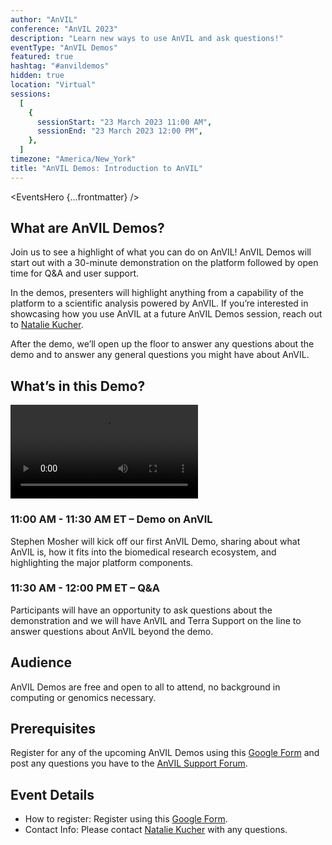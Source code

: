 ```yaml
---
author: "AnVIL"
conference: "AnVIL 2023"
description: "Learn new ways to use AnVIL and ask questions!"
eventType: "AnVIL Demos"
featured: true
hashtag: "#anvildemos"
hidden: true
location: "Virtual"
sessions:
  [
    {
      sessionStart: "23 March 2023 11:00 AM",
      sessionEnd: "23 March 2023 12:00 PM",
    },
  ]
timezone: "America/New_York"
title: "AnVIL Demos: Introduction to AnVIL"
---
```


<EventsHero {...frontmatter} />

## What are AnVIL Demos?

Join us to see a highlight of what you can do on AnVIL! AnVIL Demos will start out with a 30-minute demonstration on the platform followed by open time for Q&A and user support.

In the demos, presenters will highlight anything from a capability of the platform to a scientific analysis powered by AnVIL. If you’re interested in showcasing how you use AnVIL at a future AnVIL Demos session, reach out to [Natalie Kucher](mailto:nkucher3@jhu.edu).

After the demo, we’ll open up the floor to answer any questions about the demo and to answer any general questions you might have about AnVIL.

## What’s in this Demo?

<Video
  src="https://www.youtube.com/embed/fcMUU7NrEeM"
  title="AnVIL Demos: Introduction to AnVIL - 2023/03/23"
/>

### 11:00 AM - 11:30 AM ET – Demo on AnVIL

Stephen Mosher will kick off our first AnVIL Demo, sharing about what AnVIL is, how it fits into the biomedical research ecosystem, and highlighting the major platform components.

### 11:30 AM - 12:00 PM ET – Q&A

Participants will have an opportunity to ask questions about the demonstration and we will have AnVIL and Terra Support on the line to answer questions about AnVIL beyond the demo.

## Audience

AnVIL Demos are free and open to all to attend, no background in computing or genomics necessary.

## Prerequisites

Register for any of the upcoming AnVIL Demos using this [Google Form](https://forms.gle/7CcaLE9AM7FrYqpP7) and post any questions you have to the [AnVIL Support Forum](https://help.anvilproject.org/).

## Event Details

- How to register: Register using this [Google Form](https://forms.gle/7CcaLE9AM7FrYqpP7).
- Contact Info: Please contact [Natalie Kucher](mailto:nkucher3@jhu.edu) with any questions.
